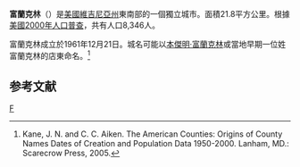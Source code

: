 {{noteTA
|T=zh-hans:富兰克林 (弗吉尼亚州);zh-hk:富蘭克林 (維珍尼亞州);zh-tw:富蘭克林 (維吉尼亞州);
|1=zh-hans:弗吉尼亚州;zh-hk:維珍尼亞州;zh-tw:維吉尼亞州;
}}
<!--[[File:VAMap-doton-Franklin.PNG|right]]-->
{{Infobox City
|official_name          = Franklin, Virginia
|nickname               =
|chinese_name           = 富蘭克林
|motto                  =
|image_skyline          =
|imagesize              =
|image_caption          =
|image_flag             =
|image_seal             = 
|image_map              = VAMap-doton-Franklin.PNG
|mapsize                = 250px
|map_caption = Location in the Commonwealth of [[Virginia|Virginia]]
|subdivision_type  = 国家
|subdivision_type1 = 州
|subdivision_type2 = 郡县
|subdivision_name  = [[美国|美国]]
|subdivision_name1 = [[弗吉尼亚州|弗吉尼亚州]]
|subdivision_name2 = 独立市
|leader_title           = 市长
|leader_name            = James P. Councill
|established_title      = 组建
|established_date       = 1876年3月
|area_magnitude         =
|area_total_sq_mi        = 8.4
|area_total             = 21.8
|area_land_sq_mi         = 8.4
|area_land              = 21.6
|area_water_sq_mi        = 0.1
|area_water             = 0.1
|population_as_of       = 2005
|population_total       = 8594
|population_metro       = 1645015
|population_density     = 385.9
|population_density_sq_mi = 999.2
|timezone = [[北美东部时区|北美东部时区]]
|utc_offset = -5
|timezone_DST = [[北美东部时区|北美东部夏令时]]
|utc_offset_DST = -4
|latd= 36 |latm= 40 |lats= 29 |latNS= N
|longd= 76 |longm= 55 |longs= 50 |longEW= W
|elevation              = 12
|elevation_ft           = 39
|website                = http://www.franklinva.com/
}}
'''富蘭克林'''（{{lang-en|Franklin}}）是[[美國|美國]][[維吉尼亞州|維吉尼亞州]]東南部的一個獨立城市。面積21.8平方公里。根據[[美國2000年人口普查|美國2000年人口普查]]，共有人口8,346人。

富蘭克林成立於1961年12月21日。城名可能以[[本傑明·富蘭克林|本傑明·富蘭克林]]或當地早期一位姓富蘭克林的店東命名。<ref>Kane, J. N. and C. C. Aiken. The American Counties: Origins of County Names Dates of Creation and Population Data 1950-2000. Lanham, MD.: Scarecrow Press, 2005.</ref>

==参考文献==
{{Reflist}}
{{弗吉尼亚州}}
[[Category:弗吉尼亚州城市|F]]